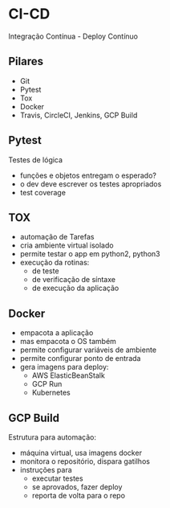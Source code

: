 # CI-CD

Integração Contínua - Deploy Contínuo


## Pilares

- Git
- Pytest
- Tox
- Docker
- Travis, CircleCI, Jenkins, GCP Build


## Pytest

Testes de lógica

- funções e objetos entregam o esperado?
- o dev deve escrever os testes apropriados
- test coverage


## TOX

- automação de Tarefas
- cria ambiente virtual isolado
- permite testar o app em python2, python3
- execução da rotinas:
  - de teste
  - de verificação de síntaxe
  - de execução da aplicação


## Docker

- empacota a aplicação
- mas empacota o OS também
- permite configurar variáveis de ambiente
- permite configurar ponto de entrada
- gera imagens para deploy:
  - AWS ElasticBeanStalk
  - GCP Run
  - Kubernetes


## GCP Build

Estrutura para automação:

- máquina virtual, usa imagens docker
- monitora o repositório, dispara gatilhos
- instruções para
  - executar testes
  - se aprovados, fazer deploy
  - reporta de volta para o repo
